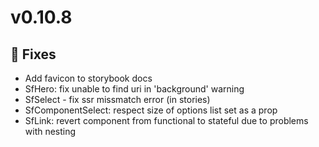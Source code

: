
<Meta title="Releases/v0.10.8 - Latest/Change log" />

# v0.10.8

## 🐛 Fixes

- Add favicon to storybook docs
- SfHero: fix unable to find uri in 'background' warning
- SfSelect - fix ssr missmatch error (in stories)
- SfComponentSelect: respect size of options list set as a prop
- SfLink: revert component from functional to stateful due to problems with nesting
